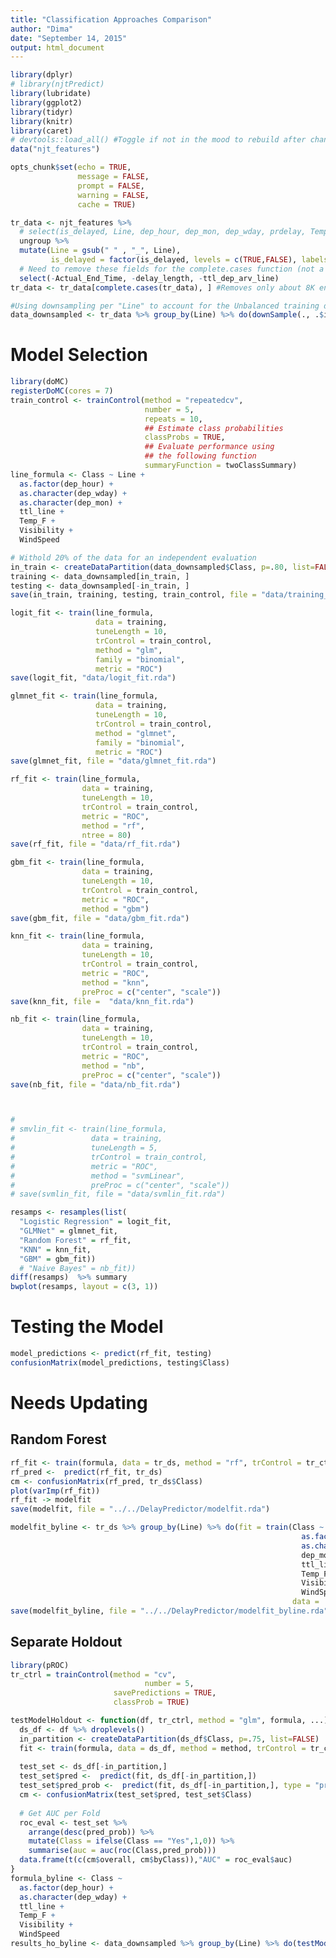 ```yaml
---
title: "Classification Approaches Comparison"
author: "Dima"
date: "September 14, 2015"
output: html_document
---
```


```r
library(dplyr)
# library(njtPredict)
library(lubridate)
library(ggplot2)
library(tidyr)
library(knitr)
library(caret)
# devtools::load_all() #Toggle if not in the mood to rebuild after change
data("njt_features")

opts_chunk$set(echo = TRUE,
               message = FALSE,
               prompt = FALSE,
               warning = FALSE,
               cache = TRUE)
```

```r
tr_data <- njt_features %>% 
  # select(is_delayed, Line, dep_hour, dep_mon, dep_wday, prdelay, Temp_F, Visibility, WindSpeed, HourlyPrecip) %>%
  ungroup %>% 
  mutate(Line = gsub(" " , "_", Line),
         is_delayed = factor(is_delayed, levels = c(TRUE,FALSE), labels = c("Yes","No"))) %>% 
  # Need to remove these fields for the complete.cases function (not a feature I'll use anyway) 
  select(-Actual_End_Time, -delay_length, -ttl_dep_arv_line)
tr_data <- tr_data[complete.cases(tr_data), ] #Removes only about 8K entries

#Using downsampling per "Line" to account for the Unbalanced training data
data_downsampled <- tr_data %>% group_by(Line) %>% do(downSample(., .$is_delayed))
```

# Model Selection
```r
library(doMC)
registerDoMC(cores = 7)
train_control <- trainControl(method = "repeatedcv",
                              number = 5,
                              repeats = 10,
                              ## Estimate class probabilities
                              classProbs = TRUE,
                              ## Evaluate performance using 
                              ## the following function
                              summaryFunction = twoClassSummary)
line_formula <- Class ~ Line +
  as.factor(dep_hour) + 
  as.character(dep_wday) +
  as.character(dep_mon) + 
  ttl_line +
  Temp_F + 
  Visibility + 
  WindSpeed

# Withold 20% of the data for an independent evaluation
in_train <- createDataPartition(data_downsampled$Class, p=.80, list=FALSE)
training <- data_downsampled[in_train, ]
testing <- data_downsampled[-in_train, ]
save(in_train, training, testing, train_control, file = "data/training_data.rda")
```

```r
logit_fit <- train(line_formula,
                   data = training,
                   tuneLength = 10,
                   trControl = train_control,
                   method = "glm",
                   family = "binomial",
                   metric = "ROC")
save(logit_fit, "data/logit_fit.rda")

glmnet_fit <- train(line_formula,
                   data = training,
                   tuneLength = 10,
                   trControl = train_control,
                   method = "glmnet",
                   family = "binomial",
                   metric = "ROC")
save(glmnet_fit, file = "data/glmnet_fit.rda")

rf_fit <- train(line_formula,
                data = training,
                tuneLength = 10,
                trControl = train_control,
                metric = "ROC", 
                method = "rf",
                ntree = 80)
save(rf_fit, file = "data/rf_fit.rda")

gbm_fit <- train(line_formula,
                data = training,
                tuneLength = 10,
                trControl = train_control,
                metric = "ROC", 
                method = "gbm")
save(gbm_fit, file = "data/gbm_fit.rda")

knn_fit <- train(line_formula,
                data = training,
                tuneLength = 10,
                trControl = train_control,
                metric = "ROC", 
                method = "knn",
                preProc = c("center", "scale"))
save(knn_fit, file =  "data/knn_fit.rda")

nb_fit <- train(line_formula,
                data = training,
                tuneLength = 10,
                trControl = train_control,
                metric = "ROC", 
                method = "nb",
                preProc = c("center", "scale"))
save(nb_fit, file = "data/nb_fit.rda")



# 
# smvlin_fit <- train(line_formula,
#                 data = training,
#                 tuneLength = 5,
#                 trControl = train_control,
#                 metric = "ROC", 
#                 method = "svmLinear",
#                 preProc = c("center", "scale"))
# save(svmlin_fit, file = "data/svmlin_fit.rda")


```

```r
resamps <- resamples(list(
  "Logistic Regression" = logit_fit, 
  "GLMNet" = glmnet_fit, 
  "Random Forest" = rf_fit, 
  "KNN" = knn_fit,
  "GBM" = gbm_fit))
  # "Naive Bayes" = nb_fit))
diff(resamps)  %>% summary
bwplot(resamps, layout = c(3, 1))
```

# Testing the Model
```r
model_predictions <- predict(rf_fit, testing)
confusionMatrix(model_predictions, testing$Class)
```

# Needs Updating
## Random Forest

```r
rf_fit <- train(formula, data = tr_ds, method = "rf", trControl = tr_ctrl, ntree = 80)
rf_pred <-  predict(rf_fit, tr_ds)
cm <- confusionMatrix(rf_pred, tr_ds$Class)
plot(varImp(rf_fit))
rf_fit -> modelfit
save(modelfit, file = "../../DelayPredictor/modelfit.rda")
```


```r
modelfit_byline <- tr_ds %>% group_by(Line) %>% do(fit = train(Class ~ 
                                                                 as.factor(dep_hour) + 
                                                                 as.character(dep_wday) +
                                                                 dep_mon + 
                                                                 ttl_line +
                                                                 Temp_F + 
                                                                 Visibility + 
                                                                 WindSpeed,
                                                               data = ., method = "rf", trControl = tr_ctrl, ntree = 80))
save(modelfit_byline, file = "../../DelayPredictor/modelfit_byline.rda")
```




## Separate Holdout
```r
library(pROC)
tr_ctrl = trainControl(method = "cv",
                              number = 5,
                       savePredictions = TRUE,
                       classProb = TRUE)

testModelHoldout <- function(df, tr_ctrl, method = "glm", formula, ...){
  ds_df <- df %>% droplevels()
  in_partition <- createDataPartition(ds_df$Class, p=.75, list=FALSE)
  fit <- train(formula, data = ds_df, method = method, trControl = tr_ctrl, subset = in_partition, ...)
  
  test_set <- ds_df[-in_partition,]
  test_set$pred <-  predict(fit, ds_df[-in_partition,])
  test_set$pred_prob <-  predict(fit, ds_df[-in_partition,], type = "prob")$Yes
  cm <- confusionMatrix(test_set$pred, test_set$Class)
  
  # Get AUC per Fold
  roc_eval <- test_set %>% 
    arrange(desc(pred_prob)) %>% 
    mutate(Class = ifelse(Class == "Yes",1,0)) %>%
    summarise(auc = auc(roc(Class,pred_prob)))
  data.frame(t(c(cm$overall, cm$byClass)),"AUC" = roc_eval$auc)
}
formula_byline <- Class ~ 
  as.factor(dep_hour) + 
  as.character(dep_wday) + 
  ttl_line +
  Temp_F + 
  Visibility + 
  WindSpeed
results_ho_byline <- data_downsampled %>% group_by(Line) %>% do(testModelHoldout(.,tr_ctrl, method = "rf", formula_byline, ntree = 80))
```
